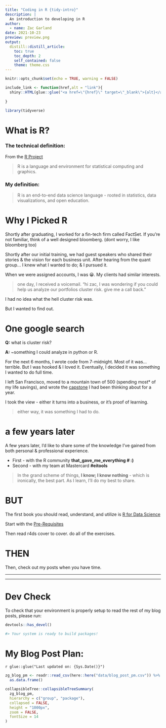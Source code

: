 ```yaml
---
title: "Coding in R {tidy-intro}"
description: |
  An introduction to developing in R
author:
  - name: Zac Garland
date: 2021-10-23
preview: preview.png
output:
  distill::distill_article:
    toc: true
    toc_depth: 2
    self_contained: false
    theme: theme.css
---
```



```r
knitr::opts_chunk$set(echo = TRUE, warning = FALSE)
```

```r
include_link <- function(href,alt = "link"){
  shiny::HTML(glue::glue("<a href=\"{href}\" target=\"_blank\">{alt}</a>"))
  
}
```


```r
library(tidyverse)
```



# What is R?


### The technical definition: 

From the [R Project](https://www.r-project.org/about.html)

> R is a language and environment for statistical computing and graphics.


### My definition:

> R is an end-to-end data science language - rooted in statistics, data visualizations, and open education.


# Why I Picked R

Shortly after graduating, I worked for a fin-tech firm called FactSet. If you're not familiar, think of a well designed bloomberg. (dont worry, I like bloomberg too) 

Shortly after our initial training, we had guest speakers who shared their stories & the vision for each business unit. After hearing from the quant group... I knew what I wanted to do; & I pursued it. 

When we were assigned accounts, I was 😀. My clients had similar interests.

> one day, I received a voicemail. "hi zac, I was wondering if you could help us analyze our portfolios cluster risk. give me a call back."

<div class="callout">I had no idea what the hell cluster risk was.</div> But I wanted to find out. 

# One google search

<b>Q:</b> what is cluster risk? 

<b>A:</b> ~something I could analyze in python or R. 


For the next 6 months, I wrote code from 7-midnight. Most of it was... terrible. But I was hooked & I loved it. Eventually, I decided it was something I wanted to do full time. 

I left San Francisco, moved to a mountain town of 500 (spending most* of my life savings), and wrote the <a href="https://zacgarland.com/equity-research/" target="_blank">capstone</a> I had been thinking about for a year. 



I took the view - either it turns into a business, or it's proof of learning. 

> either way, it was something I had to do. 


# a few years later

A few years later, I'd like to share some of the knowledge I've gained from both personal & professional experience. 

- First - with the R community <b>that_gave_me_everything # :)</b>
- Second - with my team at Mastercard <b>#eitools</b>

> In the grand scheme of things, <b>I know; I know nothing</b> - which is ironically, the best part. As I learn, I'll do my best to share. 

# BUT

The first book you should read, understand, and utilize is [R for Data Science](https://r4ds.had.co.nz/data-visualisation.html#data-visualisation)

Start with the [Pre-Requisites](https://r4ds.had.co.nz/introduction.html#prerequisites) 

Then read r4ds cover to cover. do all of the exercises.

# THEN

Then, check out my posts when you have time.

<hr>
<hr>

# Dev Check

To check that your environment is properly setup to read the rest of my blog posts, please run:


```r
devtools::has_devel()

#> Your system is ready to build packages!
```



# My Blog Post Plan:


`r glue::glue("Last updated on: {Sys.Date()}")`

```r
zg_blog_pm <- readr::read_csv(here::here("data/blog_post_pm.csv")) %>% 
  as.data.frame()

collapsibleTree::collapsibleTreeSummary(
  zg_blog_pm,
  hierarchy = c("group", "package"),
  collapsed = FALSE,
  height = "1000px",
  zoom = FALSE,
  fontSize = 14
)


```

